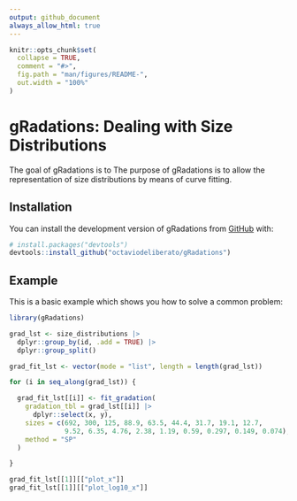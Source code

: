 ```yaml
---
output: github_document
always_allow_html: true
---
```


<!-- README.md is generated from README.Rmd. Please edit that file -->

```r
knitr::opts_chunk$set(
  collapse = TRUE,
  comment = "#>",
  fig.path = "man/figures/README-",
  out.width = "100%"
)
```

# gRadations: Dealing with Size Distributions

<!-- badges: start -->
<!-- badges: end -->

The goal of gRadations is to The purpose of gRadations is to allow the representation of size distributions by means of curve fitting.

## Installation

You can install the development version of gRadations from [GitHub](https://github.com/) with:

``` r
# install.packages("devtools")
devtools::install_github("octaviodeliberato/gRadations")
```

## Example

This is a basic example which shows you how to solve a common problem:

```r
library(gRadations)

grad_lst <- size_distributions |> 
  dplyr::group_by(id, .add = TRUE) |> 
  dplyr::group_split()

grad_fit_lst <- vector(mode = "list", length = length(grad_lst))

for (i in seq_along(grad_lst)) {

  grad_fit_lst[[i]] <- fit_gradation(
    gradation_tbl = grad_lst[[i]] |> 
      dplyr::select(x, y),
    sizes = c(692, 300, 125, 88.9, 63.5, 44.4, 31.7, 19.1, 12.7,
              9.52, 6.35, 4.76, 2.38, 1.19, 0.59, 0.297, 0.149, 0.074),
    method = "SP"
  )

}

grad_fit_lst[[1]][["plot_x"]]
grad_fit_lst[[1]][["plot_log10_x"]]
```
